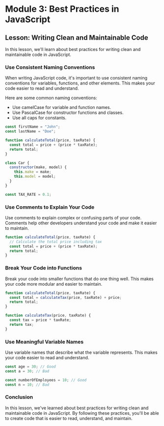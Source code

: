 # Module 3: Best Practices in JavaScript

## Lesson: Writing Clean and Maintainable Code

In this lesson, we'll learn about best practices for writing clean and maintainable code in JavaScript.

### Use Consistent Naming Conventions

When writing JavaScript code, it's important to use consistent naming conventions for variables, functions, and other elements. This makes your code easier to read and understand.

Here are some common naming conventions:

- Use camelCase for variable and function names.
- Use PascalCase for constructor functions and classes.
- Use all caps for constants.

```js
const firstName = "John";
const lastName = "Doe";

function calculateTotal(price, taxRate) {
  const total = price + (price * taxRate);
  return total;
}

class Car {
  constructor(make, model) {
    this.make = make;
    this.model = model;
  }
}

const TAX_RATE = 0.1;
```

### Use Comments to Explain Your Code

Use comments to explain complex or confusing parts of your code. Comments help other developers understand your code and make it easier to maintain.

```js
function calculateTotal(price, taxRate) {
  // Calculate the total price including tax
  const total = price + (price * taxRate);
  return total;
}
```

### Break Your Code into Functions

Break your code into smaller functions that do one thing well. This makes your code more modular and easier to maintain.

```js
function calculateTotal(price, taxRate) {
  const total = calculateTax(price, taxRate) + price;
  return total;
}

function calculateTax(price, taxRate) {
  const tax = price * taxRate;
  return tax;
}
```

### Use Meaningful Variable Names

Use variable names that describe what the variable represents. This makes your code easier to read and understand.

```js
const age = 30; // Good
const a = 30; // Bad

const numberOfEmployees = 10; // Good
const n = 10; // Bad
```

### Conclusion

In this lesson, we've learned about best practices for writing clean and maintainable code in JavaScript. By following these practices, you'll be able to create code that is easier to read, understand, and maintain.
